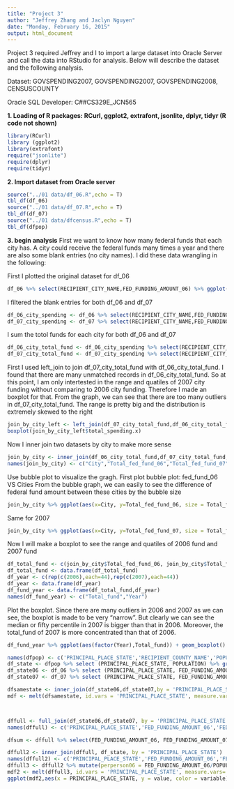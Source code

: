 ```yaml
---
title: "Project 3"
author: "Jeffrey Zhang and Jaclyn Nguyen"
date: "Monday, February 16, 2015"
output: html_document
---
```


Project 3 required Jeffrey and I to import a large dataset into Oracle Server and call the data into RStudio for analysis. Below will describe the dataset and the following analysis. 

Dataset: GOVSPENDING2007, GOVSPENDING2007, GOVSPENDING2008, CENSUSCOUNTY

Oracle SQL Developer: C##CS329E_JCN565

__1. Loading of R packages: RCurl, ggplot2, extrafont, jsonlite, dplyr, tidyr (R code not shown)__

```r
library(RCurl)
library (ggplot2)
library(extrafont)
require("jsonlite")
require(dplyr)
require(tidyr)
```

__2. Import dataset from Oracle server__
```r
source("../01 data/df_06.R",echo = T)
tbl_df(df_06)
source("../01 data/df_07.R",echo = T)
tbl_df(df_07)
source("../01 data/dfcensus.R",echo = T)
tbl_df(dfpop)
```
__3. begin analysis__
First we want to know how many federal funds that each city has. A city could receive the federal funds many times a year and there are also some blank entries (no city names). I did these data wrangling in the following: 

First I plotted the original dataset for df_06
```r
df_06 %>% select(RECIPIENT_CITY_NAME,FED_FUNDING_AMOUNT_06) %>% ggplot(aes(x=RECIPIENT_CITY_NAME, y=FED_FUNDING_AMOUNT_06,color=RECIPIENT_CITY_NAME))  + geom_point() + theme(axis.text.x = element_text(angle = 90, hjust = 1))
```

I filtered the blank entries for both df_06 and df_07

```r
df_06_city_spending <- df_06 %>% select(RECIPIENT_CITY_NAME,FED_FUNDING_AMOUNT_06) %>% filter(RECIPIENT_CITY_NAME != "")
df_07_city_spending <- df_07 %>% select(RECIPIENT_CITY_NAME,FED_FUNDING_AMOUNT_07) %>% filter(RECIPIENT_CITY_NAME != "")
```

I sum the totol funds for each city for both df_06 and df_07
```r
df_06_city_total_fund <- df_06_city_spending %>% select(RECIPIENT_CITY_NAME) %>% group_by(RECIPIENT_CITY_NAME) %>% summarize(total_spending = sum(df_06_city_spending$FED_FUNDING_AMOUNT_06)) 
df_07_city_total_fund <- df_07_city_spending %>% select(RECIPIENT_CITY_NAME) %>% group_by(RECIPIENT_CITY_NAME) %>% summarize(total_spending = sum(df_07_city_spending$FED_FUNDING_AMOUNT_07)) 
```

First I used left_join to join df_07_city_total_fund with df_06_city_total_fund. I found that there are many unmatched records in df_06_city_total_fund. So at this point, I am only intertested in the 
range and quatiles of 2007 city funding without comparing to 2006 city funding. Therefore I made an boxplot for that. From the graph, we can see that there are too many outliers in df_07_city_total_fund. The range is pretty big and the distribution is extremely skewed to the right

```r
join_by_city_left <- left_join(df_07_city_total_fund,df_06_city_total_fund,by = "RECIPIENT_CITY_NAME")
boxplot(join_by_city_left$total_spending.x)
```

Now I inner join two datasets by city to make more sense
```r
join_by_city <- inner_join(df_06_city_total_fund,df_07_city_total_fund,by = "RECIPIENT_CITY_NAME")
names(join_by_city) <- c("City","Total_fed_fund_06","Total_fed_fund_07")
```

Use bubble plot to visualize the gragh. First plot bubble plot: fed_fund_06 VS Cities
From the bubble graph, we can easily to see the difference of federal fund amount between these cities by the bubble size
```r
join_by_city %>% ggplot(aes(x=City, y=Total_fed_fund_06, size = Total_fed_fund_06,color=Total_fed_fund_06)) + geom_point() + theme(axis.text.x=element_text(angle=90, size=20, vjust=0.5)) + theme(axis.text.x=element_text(size=10, face="bold", vjust=1)) + theme(axis.title.x=element_text(color="forestgreen", vjust=0.35),axis.title.y=element_text(color="cadetblue", vjust=0.35)) + labs(title="Fed_fund_06 VS Cities",y="Total_fund",x="City")
```

Same for 2007
```r
join_by_city %>% ggplot(aes(x=City, y=Total_fed_fund_07, size = Total_fed_fund_07,color=Total_fed_fund_07)) + geom_point() + theme(axis.text.x=element_text(angle=90, size=20, vjust=0.5)) + theme(axis.text.x=element_text(size=10, face="bold", vjust=1)) + theme(axis.title.x=element_text(color="forestgreen", vjust=0.35),axis.title.y=element_text(color="cadetblue", vjust=0.35)) + labs(title="Fed_fund_07 VS Cities",y="Total_fund",x="City")
```

Now I will make a boxplot to see the range and quatiles of 2006 fund and 2007 fund 
```r
df_total_fund <- c(join_by_city$Total_fed_fund_06, join_by_city$Total_fed_fund_07)
df_total_fund <- data.frame(df_total_fund)
df_year <- c(rep(c(2006),each=44),rep(c(2007),each=44))
df_year <- data.frame(df_year)
df_fund_year <- data.frame(df_total_fund,df_year)
names(df_fund_year) <- c("Total_fund","Year")
```

Plot the boxplot. Since there are many outliers in 2006 and 2007 as we can see, the boxplot is made to be very "narrow". But clearly we can see the median or fifty percentile in 2007 is bigger than that in 2006. Moreover, the total_fund of 2007 is more concentrated than that of 2006.
```r
df_fund_year %>% ggplot(aes(factor(Year),Total_fund)) + geom_boxplot() + theme(axis.text.x=element_text(size=10, face="bold", vjust=1)) + theme(axis.title.x=element_text(color="forestgreen", vjust=0.35),axis.title.y=element_text(color="cadetblue", vjust=0.35)) + labs(title="Boxplot",y="Total_fund",x="Year")
```


```r
names(dfpop) <- c('PRINCIPAL_PLACE_STATE','RECIPIENT_COUNTY_NAME','POPULATION')
df_state <- dfpop %>% select (PRINCIPAL_PLACE_STATE, POPULATION) %>% group_by(PRINCIPAL_PLACE_STATE) %>% summarise(sum(POPULATION))
df_state06 <- df_06 %>% select (PRINCIPAL_PLACE_STATE, FED_FUNDING_AMOUNT_06) %>% group_by(PRINCIPAL_PLACE_STATE) %>% summarise(sum(FED_FUNDING_AMOUNT_06))
df_state07 <- df_07 %>% select (PRINCIPAL_PLACE_STATE, FED_FUNDING_AMOUNT_07) %>% group_by(PRINCIPAL_PLACE_STATE) %>% summarise(sum(FED_FUNDING_AMOUNT_07))

dfsamestate <- inner_join(df_state06,df_state07,by = 'PRINCIPAL_PLACE_STATE')
mdf <- melt(dfsamestate, id.vars = 'PRINCIPAL_PLACE_STATE', measure.vars = c('sum(FED_FUNDING_AMOUNT_06)', 'sum(FED_FUNDING_AMOUNT_07)')) %>% ggplot(aes(x = PRINCIPAL_PLACE_STATE, y = value, color = variable)) + geom_point()



dffull <- full_join(df_state06,df_state07, by = 'PRINCIPAL_PLACE_STATE')
names(dffull) <- c('PRINCIPAL_PLACE_STATE','FED_FUNDING_AMOUNT_06','FED_FUNDING_AMOUNT_07')

dfsum <- dffull %>% select(FED_FUNDING_AMOUNT_06, FED_FUNDING_AMOUNT_07)  %>% summarise(T_FED_FUNDING_AMOUNT_06=cumsum(FED_FUNDING_AMOUNT_06), T_FED_FUNDING_AMOUNT_07 = cumsum(FED_FUNDING_AMOUNT_07))

dffull2 <- inner_join(dffull, df_state, by = 'PRINCIPAL_PLACE_STATE')
names(dffull2) <- c('PRINCIPAL_PLACE_STATE','FED_FUNDING_AMOUNT_06','FED_FUNDING_AMOUNT_07', 'POPULATION')
dffull3 <- dffull2 %>% mutate(perperson06 = FED_FUNDING_AMOUNT_06/POPULATION, perperson07 = FED_FUNDING_AMOUNT_07/POPULATION)
mdf2 <- melt(dffull3, id.vars = 'PRINCIPAL_PLACE_STATE', measure.vars= c('perperson06','perperson07'))
ggplot(mdf2,aes(x = PRINCIPAL_PLACE_STATE, y = value, color = variable)) + geom_point()  + theme(axis.text.x=element_text(angle=90, size=12, vjust=0.5)) + labs(title="Governmental Funding Broken Down\nPer Person",y="Total Funding per Person",x="State")
```


